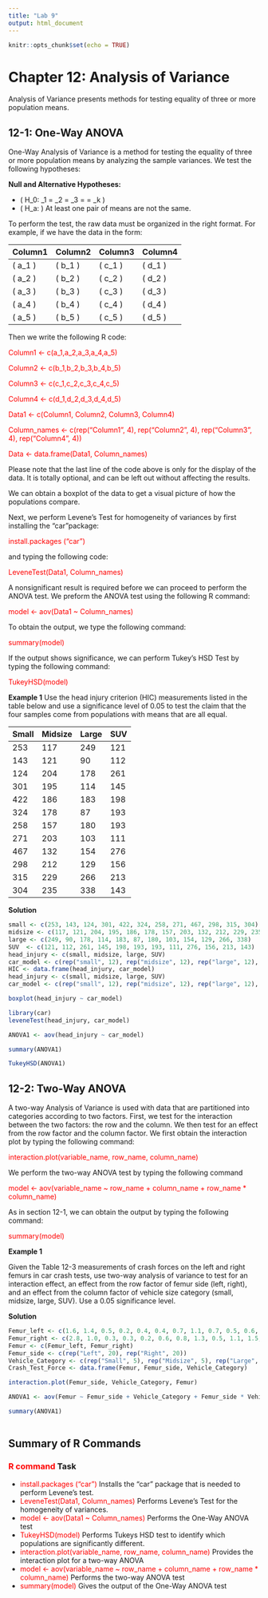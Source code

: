 ```yaml
---
title: "Lab 9"
output: html_document
---
```


```r
knitr::opts_chunk$set(echo = TRUE)
```

# Chapter 12: Analysis of Variance

Analysis of Variance presents methods for testing equality of three or more population means.

## 12-1: One-Way ANOVA

One-Way Analysis of Variance is a method for testing the equality of three or more population means by analyzing the sample variances.  We test the following hypotheses:

**Null and Alternative Hypotheses:**

- \( H_0: \mu_1 = \mu_2 = \mu_3 = \cdots = \mu_k \)
- \( H_a: \) At least one pair of means are not the same.

To perform the test, the raw data must be organized in the right format. For example, if we have the data in the form:

| Column1 | Column2 | Column3 | Column4 |
|---------|---------|---------|---------|
| \( a_1 \) | \( b_1 \) | \( c_1 \) | \( d_1 \) |
| \( a_2 \) | \( b_2 \) | \( c_2 \) | \( d_2 \) |
| \( a_3 \) | \( b_3 \) | \( c_3 \) | \( d_3 \) |
| \( a_4 \) | \( b_4 \) | \( c_4 \) | \( d_4 \) |
| \( a_5 \) | \( b_5 \) | \( c_5 \) | \( d_5 \) |

Then we write the following R code:

<span style="color:red">Column1 <- c(a_1,a_2,a_3,a_4,a_5)</span>

<span style="color:red">Column2 <- c(b_1,b_2,b_3,b_4,b_5)</span>

<span style="color:red">Column3 <- c(c_1,c_2,c_3,c_4,c_5)</span>

<span style="color:red">Column4 <- c(d_1,d_2,d_3,d_4,d_5)</span>

<span style="color:red">Data1 <- c(Column1, Column2, Column3, Column4)</span>

<span style="color:red">Column_names <- c(rep("Column1", 4), rep("Column2", 4), rep("Column3", 4), rep("Column4", 4))</span>

<span style="color:red">Data <- data.frame(Data1, Column_names)</span>

Please note that the last line of the code above is only for the display of the data. It is totally optional, and can be left out without affecting the results.

We can obtain a boxplot of the data to get a visual picture of how the populations compare. 

Next, we perform Levene’s Test for homogeneity of variances by first installing the “car”package:

<span style="color:red">install.packages (“car”)</span>

and typing the following code:

<span style="color:red">LeveneTest(Data1, Column_names)

A nonsignificant result is required before we can proceed to perform the ANOVA test.  We preform the ANOVA test using the following R command:

<span style="color:red">model <- aov(Data1 ~ Column_names)</span>

To obtain the output, we type the following command:

<span style="color:red">summary(model)</span>

If the output shows significance, we can perform Tukey’s HSD Test by typing the following command:

<span style="color:red">TukeyHSD(model)</span>

**Example 1**
Use the head injury criterion (HIC) measurements listed in the table below and use a significance level of 0.05 to test the claim that the four samples come from populations with means that are all equal.

| Small | Midsize | Large | SUV |
|-------|---------|-------|-----|
| 253   | 117     | 249   | 121 |
| 143   | 121     | 90    | 112 |
| 124   | 204     | 178   | 261 |
| 301   | 195     | 114   | 145 |
| 422   | 186     | 183   | 198 |
| 324   | 178     | 87    | 193 |
| 258   | 157     | 180   | 193 |
| 271   | 203     | 103   | 111 |
| 467   | 132     | 154   | 276 |
| 298   | 212     | 129   | 156 |
| 315   | 229     | 266   | 213 |
| 304   | 235     | 338   | 143 |


**Solution**
```r
small <- c(253, 143, 124, 301, 422, 324, 258, 271, 467, 298, 315, 304)
midsize <- c(117, 121, 204, 195, 186, 178, 157, 203, 132, 212, 229, 235)
large <- c(249, 90, 178, 114, 183, 87, 180, 103, 154, 129, 266, 338)
SUV  <- c(121, 112, 261, 145, 198, 193, 193, 111, 276, 156, 213, 143)
head_injury <- c(small, midsize, large, SUV)
car_model <- c(rep("small", 12), rep("midsize", 12), rep("large", 12), rep("SUV", 12))
HIC <- data.frame(head_injury, car_model)
head_injury <- c(small, midsize, large, SUV)
car_model <- c(rep("small", 12), rep("midsize", 12), rep("large", 12), rep("SUV", 12))

boxplot(head_injury ~ car_model)

library(car)
leveneTest(head_injury, car_model)

ANOVA1 <- aov(head_injury ~ car_model)

summary(ANOVA1)

TukeyHSD(ANOVA1)

```

## 12-2: Two-Way ANOVA

A two-way Analysis of Variance is used with data that are partitioned into categories according to two factors. First, we test for the interaction between the two factors: the row and the column. We then test for an effect from the row factor and the column factor. 
We first obtain the interaction plot by typing the following command:

<span style="color:red">interaction.plot(variable_name, row_name, column_name)</span>

We perform the two-way ANOVA test by typing the following command

<span style="color:red">model <- aov(variable_name ~ row_name + column_name + row_name * column_name)</span>

As in section 12-1, we can obtain the output by typing the following command:

<span style="color:red">summary(model)</span>

**Example 1**

Given the Table 12-3 measurements of crash forces on the left and right femurs in car crash tests, use two-way analysis of variance to test for an interaction effect, an effect from the row factor of femur side (left, right), and an effect from the column factor of vehicle size category (small, midsize, large, SUV). Use a 0.05 significance level.

**Solution**

```r
Femur_left <- c(1.6, 1.4, 0.5, 0.2, 0.4, 0.4, 0.7, 1.1, 0.7, 0.5, 0.6, 1.8, 0.3, 1.3, 1.1, 0.4, 0.4, 0.6, 0.2, 0.2)
Femur_right <- c(2.8, 1.0, 0.3, 0.3, 0.2, 0.6, 0.8, 1.3, 0.5, 1.1, 1.5, 1.7, 0.2, 0.6, 0.9, 0.7, 0.7, 3.0, 0.2, 0.2)
Femur <- c(Femur_left, Femur_right)
Femur_side <- c(rep("Left", 20), rep("Right", 20))
Vehicle_Category <- c(rep("Small", 5), rep("Midsize", 5), rep("Large", 5), rep("SUV", 5),rep("Small", 5), rep("Midsize", 5), rep("Large", 5), rep("SUV", 5))
Crash_Test_Force <- data.frame(Femur, Femur_side, Vehicle_Category)

interaction.plot(Femur_side, Vehicle_Category, Femur)

ANOVA1 <- aov(Femur ~ Femur_side + Vehicle_Category + Femur_side * Vehicle_Category)

summary(ANOVA1)
                                         
```
## Summary of R Commands
### <span style="color:red">R command</span>	Task

- <span style="color:red">
install.packages (“car”)</span>
	Installs the “car” package that is needed to perform Levene’s test.
- <span style="color:red">LeveneTest(Data1, Column_names)</span>
	Performs Levene’s Test for the homogeneity of variances.
- <span style="color:red">model <- aov(Data1 ~ Column_names)</span>
	Performs the One-Way ANOVA test
- <span style="color:red">TukeyHSD(model)</span>	Performs Tukeys HSD test to identify which populations are significantly different.
- <span style="color:red">interaction.plot(variable_name, row_name, column_name)</span>
	Provides the interaction plot for a two-way ANOVA
- <span style="color:red">model <- aov(variable_name ~ row_name + column_name + row_name * column_name)</span>
	Performs the two-way ANOVA test
- <span style="color:red">summary(model)</span>	Gives the output of the One-Way ANOVA test



